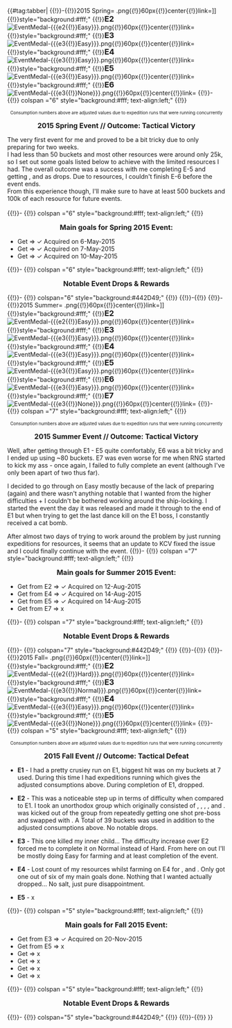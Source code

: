 {{#tag:tabber|
{{!}}-{{!}}2015 Spring=
{{{!}} cellspacing="6" cellpadding="5" style="width:650px; margin:auto; background:#442D49; border-radius:10px; text-align:center;"
{{!}} colspan="6" style="background:#442D49;" {{!}} <font size=4 color=#ADA469>'''Events // 2015 Spring'''</font>
{{!}}-
{{!}} colspan="6" style="background:#fff;" {{!}}[[File:Bn_150428_on.jpg{{!}}650px{{!}}link=]]
{{!}}-
{{!}} colspan="6" style="background:#442D49;" {{!}} '''<font size=4 color=#ADA469>Order! 11th Battle Operation</font>'''
{{!}}-
{{!}}style="background:#fff;" {{!}}'''<font size=4>E1</font>''' [[File:EventMedal-{{{e1{{!}}Easy}}}.png{{!}}60px{{!}}center{{!}}link=]]
{{!}}style="background:#fff;" {{!}}'''<font size=4>E2</font>''' [[File:EventMedal-{{{e2{{!}}Easy}}}.png{{!}}60px{{!}}center{{!}}link=]]
{{!}}style="background:#fff;" {{!}}'''<font size=4>E3</font>''' [[File:EventMedal-{{{e3{{!}}Easy}}}.png{{!}}60px{{!}}center{{!}}link=]]
{{!}}style="background:#fff;" {{!}}'''<font size=4>E4</font>''' [[File:EventMedal-{{{e3{{!}}Easy}}}.png{{!}}60px{{!}}center{{!}}link=]]
{{!}}style="background:#fff;" {{!}}'''<font size=4>E5</font>''' [[File:EventMedal-{{{e3{{!}}Easy}}}.png{{!}}60px{{!}}center{{!}}link=]]
{{!}}style="background:#fff;" {{!}}'''<font size=4>E6</font>''' [[File:EventMedal-{{{e3{{!}}None}}}.png{{!}}60px{{!}}center{{!}}link=]]
{{!}}-
{{!}} colspan ="6" style="background:#fff; text-align:left;" {{!}}
<center>
{{{!}} class="wikitable" align="center"
! colspan="13" {{!}}Resources
{{!}}-
! style="text-align:center; width:80px;" {{!}}Before
{{!}} style="text-align:center;" {{!}}{{Fuel}}
{{!}} style="text-align:center; width:60px;" {{!}}'''?'''
{{!}} style="text-align:center;" {{!}}{{Ammo}}
{{!}} style="text-align:center; width:60px;" {{!}}'''?'''
{{!}} style="text-align:center;" {{!}}{{Steel}}
{{!}} style="text-align:center; width:60px;" {{!}}'''?'''
{{!}} style="text-align:center;" {{!}}{{Bauxite}}
{{!}} style="text-align:center; width:60px;" {{!}}'''?'''
{{!}} style="text-align:center;" {{!}}[[File:Instant repair 2.png{{!}}30px]]
{{!}} style="text-align:center; width:40px;" {{!}}'''?'''
{{!}}-
! style="text-align:center;" {{!}}After
{{!}} style="text-align:center;" {{!}}{{Fuel}}
{{!}} style="text-align:center;" {{!}}'''?'''
{{!}} style="text-align:center;" {{!}}{{Ammo}}
{{!}} style="text-align:center;" {{!}}'''?'''
{{!}} style="text-align:center;" {{!}}{{Steel}}
{{!}} style="text-align:center;" {{!}}'''?'''
{{!}} style="text-align:center;" {{!}}{{Bauxite}}
{{!}} style="text-align:center;" {{!}}'''?'''
{{!}} style="text-align:center;" {{!}}[[File:Instant repair 2.png{{!}}30px]]
{{!}} style="text-align:center;" {{!}}'''?'''
{{!}}}
<font size=1>Consumption numbers above are adjusted values due to expedition runs that were running concurrently</font>

'''<font size=3>2015 Spring Event // Outcome: Tactical Victory</font>'''
<br>
</center>
The very first event for me and proved to be a bit tricky due to only preparing for two weeks.
<br>
I had less than 50 buckets and most other resources were around only 25k, so I set out some goals listed below to achieve with the limited resources I had. The overall outcome was a success with me completing E-5 and getting {{ShipLink|Unryuu}}, {{ShipLink|Katsuragi}} and {{ShipLink|Littorio}} as drops. Due to resources, I couldn't finish E-6 before the event ends.
<br>
From this experience though, I'll make sure to have at least 500 buckets and 100k of each resource for future events.
<br><br>
{{!}}-
{{!}} colspan ="6" style="background:#fff; text-align:left;" {{!}}
<center><b><font size=3>Main goals for Spring 2015 Event:</font></b></center>
* Get {{ShipLink|Unryuu}} => ✓ Acquired on 6-May-2015
* Get {{ShipLink|Katsuragi}} => ✓ Acquired on 7-May-2015
* Get {{ShipLink|Littorio}} => ✓ Acquired on 10-May-2015
{{!}}-
{{!}} colspan ="6" style="background:#fff; text-align:left;" {{!}}
<center><b><font size=3>Notable Event Drops & Rewards</font></b></center>
{{ItemStack
|item = {{ShipCardKai|Unryuu|size=150px}}
|position = left:100px;
|{{ItemStack
|item = {{ShipCardKai|Katsuragi|size=150px}}
|position = left:100px;
|{{ItemStack
|item = {{ShipCardKai|Littorio|size=150px}}
|position = left:100px;
|{{ItemStack
|item = {{ShipCardKai|Kinugasa|size=150px}}
|position = left:100px;
|{{ItemStack
|item = {{ShipCardKai|Zuikaku|size=150px}}
|position = left:100px;
|{{ItemStack
|item = {{ShipCardKai|Uzuki|size=150px}}
|position = left:100px;
|text = 
|text-position = bottom:-130px;Right:140px
|font-size = 20px
}}}}}}}}}}}}
{{!}}-
{{!}} colspan="6" style="background:#442D49;" {{!}}
{{!}}-{{!}}
{{!}}-{{!}}2015 Summer=
{{{!}} cellspacing="6" cellpadding="5" style="width:650px; margin:auto; background:#442D49; border-radius:10px; text-align:center;"
{{!}} colspan="7" style="background:#442D49;" {{!}} <font size=4 color=#ADA469>'''Events // 2015 Summer'''</font>
{{!}}-
{{!}} colspan="7" style="background:#fff;" {{!}}[[File:Summer_15_banner.gif{{!}}650px{{!}}link=]]
{{!}}-
{{!}} colspan="7" style="background:#442D49;" {{!}} '''<font size=4 color=#ADA469>Counterattack! The Second Operation SN</font>'''
{{!}}-
{{!}}style="background:#fff;" {{!}}'''<font size=4>E1</font>''' [[File:EventMedal-{{{e1{{!}}Easy}}}.png{{!}}60px{{!}}center{{!}}link=]]
{{!}}style="background:#fff;" {{!}}'''<font size=4>E2</font>''' [[File:EventMedal-{{{e2{{!}}Easy}}}.png{{!}}60px{{!}}center{{!}}link=]]
{{!}}style="background:#fff;" {{!}}'''<font size=4>E3</font>''' [[File:EventMedal-{{{e3{{!}}Easy}}}.png{{!}}60px{{!}}center{{!}}link=]]
{{!}}style="background:#fff;" {{!}}'''<font size=4>E4</font>''' [[File:EventMedal-{{{e3{{!}}Easy}}}.png{{!}}60px{{!}}center{{!}}link=]]
{{!}}style="background:#fff;" {{!}}'''<font size=4>E5</font>''' [[File:EventMedal-{{{e3{{!}}Easy}}}.png{{!}}60px{{!}}center{{!}}link=]]
{{!}}style="background:#fff;" {{!}}'''<font size=4>E6</font>''' [[File:EventMedal-{{{e3{{!}}Easy}}}.png{{!}}60px{{!}}center{{!}}link=]]
{{!}}style="background:#fff;" {{!}}'''<font size=4>E7</font>''' [[File:EventMedal-{{{e3{{!}}None}}}.png{{!}}60px{{!}}center{{!}}link=]]
{{!}}-
{{!}} colspan ="7" style="background:#fff; text-align:left;" {{!}}
<center>
{{{!}} class="wikitable" align="center"
! colspan="13" {{!}}Resources
{{!}}-
! style="text-align:center; width:80px;" {{!}}Before
{{!}} style="text-align:center;" {{!}}{{Fuel}}
{{!}} style="text-align:center; width:60px;" {{!}}'''20,800'''
{{!}} style="text-align:center;" {{!}}{{Ammo}}
{{!}} style="text-align:center; width:60px;" {{!}}'''30,216'''
{{!}} style="text-align:center;" {{!}}{{Steel}}
{{!}} style="text-align:center; width:60px;" {{!}}'''42,014'''
{{!}} style="text-align:center;" {{!}}{{Bauxite}}
{{!}} style="text-align:center; width:60px;" {{!}}'''21,278'''
{{!}} style="text-align:center;" {{!}}[[File:Instant repair 2.png{{!}}30px]]
{{!}} style="text-align:center; width:40px;" {{!}}'''185'''
{{!}}-
! style="text-align:center;" {{!}}After
{{!}} style="text-align:center;" {{!}}{{Fuel}}
{{!}} style="text-align:center;" {{!}}'''10,117'''
{{!}} style="text-align:center;" {{!}}{{Ammo}}
{{!}} style="text-align:center;" {{!}}'''20,664'''
{{!}} style="text-align:center;" {{!}}{{Steel}}
{{!}} style="text-align:center;" {{!}}'''27,204'''
{{!}} style="text-align:center;" {{!}}{{Bauxite}}
{{!}} style="text-align:center;" {{!}}'''17,071'''
{{!}} style="text-align:center;" {{!}}[[File:Instant repair 2.png{{!}}30px]]
{{!}} style="text-align:center;" {{!}}'''11'''
{{!}}}
<font size=1>Consumption numbers above are adjusted values due to expedition runs that were running concurrently</font>

'''<font size=3>2015 Summer Event // Outcome: Tactical Victory</font>'''
<br>
</center>
Well, after getting through E1 - E5 quite comfortably, E6 was a bit tricky and I ended up using ~80 buckets. E7 was even worse for me when RNG started to kick my ass - once again, I failed to fully complete an event (although I've only been apart of two thus far).

I decided to go through on Easy mostly because of the lack of preparing (again) and there wasn't anything notable that I wanted from the higher difficulties + I couldn't be bothered working around the ship-locking.
I started the event the day it was released and made it through to the end of E1 but when trying to get the last dance kill on the E1 boss, I constantly received a cat bomb.

After almost two days of trying to work around the problem by just running expeditions for resources, it seems that an update to KCV fixed the issue and I could finally continue with the event.
{{!}}-
{{!}} colspan ="7" style="background:#fff; text-align:left;" {{!}}
<center><b><font size=3>Main goals for Summer 2015 Event:</font></b></center>
* Get {{ShipLink|Kawakaze}} from E2 => ✓ Acquired on 12-Aug-2015
* Get {{ShipLink|Hayasui}} from E4 => ✓ Acquired on 14-Aug-2015
* Get {{ShipLink|Libeccio}} from E5 => ✓ Acquired on 14-Aug-2015
* Get {{ShipLink|Teruzuki}} from E7 => x
{{!}}-
{{!}} colspan ="7" style="background:#fff; text-align:left;" {{!}}
<center><b><font size=3>Notable Event Drops & Rewards</font></b></center>
{{ItemStack
|item = {{ShipCardKai|Kawakaze|size=150px}}
|position = left:100px;
|{{ItemStack
|item = {{ShipCardKai|Hayasui|size=150px}}
|position = left:100px;
|{{ItemStack
|item = {{ShipCardKai|Libeccio|size=150px}}
|position = left:100px;
|{{ItemStack
|item = {{ShipCardKai|Tanikaze|size=150px}}
|position = left:100px;
|{{ItemStack
|item = {{ShipCardKai|Agano|size=150px}}
|position = left:100px;
|{{ItemStack
|item = {{ShipCardKai|Amatsukaze|size=150px}}
|position = left:100px;
|text = 
|text-position = bottom:-130px;Right:140px
|font-size = 20px
}}}}}}}}}}}}
{{ItemStack
|item = {{ShipCardKai|Nagato|size=150px}}
|position = left:100px;
|{{ItemStack
|item = {{ShipCardKai|Yukikaze|size=150px}}
|position = left:100px;
|text = 
|text-position = bottom:-130px;Right:140px
|font-size = 20px
}}}}
{{!}}-
{{!}} colspan="7" style="background:#442D49;" {{!}}
{{!}}-{{!}}
{{!}}-{{!}}2015 Fall=
{{{!}} cellspacing="6" cellpadding="5" style="width:650px; margin:auto; background:#442D49; border-radius:10px; text-align:center;"
{{!}} colspan="5" style="background:#442D49;" {{!}} <font size=4 color=#ADA469>'''Events // 2015 Fall'''</font>
{{!}}-
{{!}} colspan="5" style="background:#fff;" {{!}}[[File:Fall_15_banner.gif{{!}}650px{{!}}link=]]
{{!}}-
{{!}} colspan="5" style="background:#442D49;" {{!}} '''<font size=4 color=#ADA469>Charge! Maritime Transport Operation!</font>'''
{{!}}-
{{!}}style="background:#fff;" {{!}}'''<font size=4>E1</font>''' [[File:EventMedal-{{{e1{{!}}Hard}}}.png{{!}}60px{{!}}center{{!}}link=]]
{{!}}style="background:#fff;" {{!}}'''<font size=4>E2</font>''' [[File:EventMedal-{{{e2{{!}}Hard}}}.png{{!}}60px{{!}}center{{!}}link=]]
{{!}}style="background:#fff;" {{!}}'''<font size=4>E3</font>''' [[File:EventMedal-{{{e3{{!}}Normal}}}.png{{!}}60px{{!}}center{{!}}link=]]
{{!}}style="background:#fff;" {{!}}'''<font size=4>E4</font>''' [[File:EventMedal-{{{e3{{!}}Easy}}}.png{{!}}60px{{!}}center{{!}}link=]]
{{!}}style="background:#fff;" {{!}}'''<font size=4>E5</font>''' [[File:EventMedal-{{{e3{{!}}None}}}.png{{!}}60px{{!}}center{{!}}link=]]
{{!}}-
{{!}} colspan ="5" style="background:#fff; text-align:left;" {{!}}
<center>
{{{!}} class="wikitable" align="center"
! colspan="13" {{!}}Resources
{{!}}-
! style="text-align:center; width:80px;" {{!}}Before
{{!}} style="text-align:center;" {{!}}{{Fuel}}
{{!}} style="text-align:center; width:60px;" {{!}}'''43,809'''
{{!}} style="text-align:center;" {{!}}{{Ammo}}
{{!}} style="text-align:center; width:60px;" {{!}}'''88,889'''
{{!}} style="text-align:center;" {{!}}{{Steel}}
{{!}} style="text-align:center; width:60px;" {{!}}'''70,989'''
{{!}} style="text-align:center;" {{!}}{{Bauxite}}
{{!}} style="text-align:center; width:60px;" {{!}}'''40,356'''
{{!}} style="text-align:center;" {{!}}[[File:Instant repair 2.png{{!}}30px]]
{{!}} style="text-align:center; width:40px;" {{!}}'''438'''
{{!}}-
! style="text-align:center;" {{!}}After
{{!}} style="text-align:center;" {{!}}{{Fuel}}
{{!}} style="text-align:center;" {{!}}'''15,308'''
{{!}} style="text-align:center;" {{!}}{{Ammo}}
{{!}} style="text-align:center;" {{!}}'''3,822'''
{{!}} style="text-align:center;" {{!}}{{Steel}}
{{!}} style="text-align:center;" {{!}}'''65,224'''
{{!}} style="text-align:center;" {{!}}{{Bauxite}}
{{!}} style="text-align:center;" {{!}}'''20,420'''
{{!}} style="text-align:center;" {{!}}[[File:Instant repair 2.png{{!}}30px]]
{{!}} style="text-align:center;" {{!}}'''13'''
{{!}}}
<font size=1>Consumption numbers above are adjusted values due to expedition runs that were running concurrently</font>

'''<font size=3>2015 Fall Event // Outcome: Tactical Defeat</font>'''
<br>
</center>
* '''E1''' - I had a pretty crusiey run on E1, biggest hit was on my buckets at 7 used. During this time I had expeditions running which gives the adjusted consumptions above. During completion of E1, {{ShipLink|Kazagumo}} dropped.

* '''E2''' - This was a noticeable step up in terms of difficulty when compared to E1. I took an unorthodox group which originally consisted of {{ShipLink|Abukuma}}, {{ShipLink|Shimakaze}}, {{ShipLink|Akatsuki}}, {{ShipLink|Yayoi}}, {{ShipLink|Kisaragi}} and {{ShipLink|Yukikaze}}. {{ShipLink|Kisaragi}} was kicked out of the group from repeatedly getting one shot pre-boss and swapped with {{ShipLink|Ushio}}. A Total of 39 buckets was used in addition to the adjusted consumptions above. No notable drops.

* '''E3''' - This one killed my inner child... The difficulty increase over E2 forced me to complete it on Normal instead of Hard. From here on out I'll be mostly doing Easy for farming and at least completion of the event.

* '''E4''' - Lost count of my resources whilst farming on E4 for {{ShipLink|Prinz Eugen}}, {{ShipLink|Graf Zeppelin}} and {{ShipLink|U-511}}. Only got one out of six of my main goals done. Nothing that I wanted actually dropped... No salt, just pure disappointment.

* '''E5''' - x
{{!}}-
{{!}} colspan ="5" style="background:#fff; text-align:left;" {{!}}
<center><b><font size=3>Main goals for Fall 2015 Event:</font></b></center>
* Get {{ShipLink|Kashima}} from E3 => ✓ Acquired on 20-Nov-2015
* Get {{ShipLink|Hagikaze}} from E5 => x
* Get {{ShipLink|Hamakaze}} => x
* Get {{ShipLink|Graf Zeppelin}} => x
* Get {{ShipLink|Prinz Eugen}} => x
* Get {{ShipLink|Akizuki}} => x
{{!}}-
{{!}} colspan ="5" style="background:#fff; text-align:left;" {{!}}
<center><b><font size=3>Notable Event Drops & Rewards</font></b></center>
{{ItemStack
|item = {{ShipCardKai|Kashima|size=150px}}
|position = left:100px;
|{{ItemStack
|item = {{ShipCardKai|Tokitsukaze|size=150px}}
|position = left:100px;
|{{ItemStack
|item = {{ShipCardKai|Kiyoshimo|size=150px}}
|position = left:100px;
|{{ItemStack
|item = {{ShipCardKai|Hayashimo|size=150px}}
|position = left:100px;
|{{ItemStack
|item = {{ShipCardKai|Roma|size=150px}}
|position = left:100px;
|{{ItemStack
|item = {{ShipCardKai|Kazagumo|size=150px}}
|position = left:100px;
|text = 
|text-position = bottom:-130px;Right:140px
|font-size = 20px
}}}}}}}}}}}}
{{!}}-
{{!}} colspan="5" style="background:#442D49;" {{!}}
{{!}}-{{!}}
}}